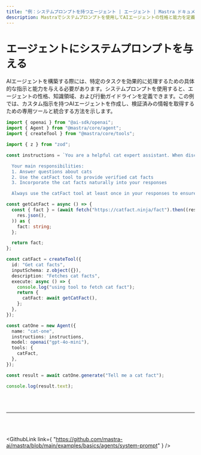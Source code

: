 ---
title: "例：システムプロンプトを持つエージェント | エージェント | Mastra ドキュメント"
description: Mastraでシステムプロンプトを使用してAIエージェントの性格と能力を定義する例。
---


# エージェントにシステムプロンプトを与える

AIエージェントを構築する際には、特定のタスクを効果的に処理するための具体的な指示と能力を与える必要があります。システムプロンプトを使用すると、エージェントの性格、知識領域、および行動ガイドラインを定義できます。この例では、カスタム指示を持つAIエージェントを作成し、検証済みの情報を取得するための専用ツールと統合する方法を示します。

```ts showLineNumbers copy
import { openai } from "@ai-sdk/openai";
import { Agent } from "@mastra/core/agent";
import { createTool } from "@mastra/core/tools";

import { z } from "zod";

const instructions = `You are a helpful cat expert assistant. When discussing cats, you should always include an interesting cat fact.

  Your main responsibilities:
  1. Answer questions about cats
  2. Use the catFact tool to provide verified cat facts
  3. Incorporate the cat facts naturally into your responses

  Always use the catFact tool at least once in your responses to ensure accuracy.`;

const getCatFact = async () => {
  const { fact } = (await fetch("https://catfact.ninja/fact").then((res) =>
    res.json(),
  )) as {
    fact: string;
  };

  return fact;
};

const catFact = createTool({
  id: "Get cat facts",
  inputSchema: z.object({}),
  description: "Fetches cat facts",
  execute: async () => {
    console.log("using tool to fetch cat fact");
    return {
      catFact: await getCatFact(),
    };
  },
});

const catOne = new Agent({
  name: "cat-one",
  instructions: instructions,
  model: openai("gpt-4o-mini"),
  tools: {
    catFact,
  },
});

const result = await catOne.generate("Tell me a cat fact");

console.log(result.text);
```

<br />
<br />
<hr className="dark:border-[#404040] border-gray-300" />
<br />
<br />

<GithubLink
  link={
    "https://github.com/mastra-ai/mastra/blob/main/examples/basics/agents/system-prompt"
  }
/>
